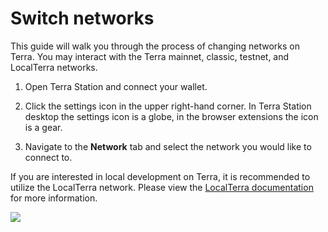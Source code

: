 
# Switch networks

This guide will walk you through the process of changing networks on Terra.  You may interact with the Terra mainnet, classic, testnet, and LocalTerra networks.

1. Open Terra Station and connect your wallet.

2. Click the settings icon in the upper right-hand corner.  In Terra Station desktop the settings icon is a globe, in the browser extensions the icon is a gear.

3. Navigate to the **Network** tab and select the network you would like to connect to.

<Admonition type="tip" title="LocalTerra for local development">

If you are interested in local development on Terra, it is recommended to utilize the LocalTerra network.  Please view the [LocalTerra documentation](../../develop/localterra/README.mdx) for more information.

</Admonition>

<img className="readme-img-md" src="/img/screens/network.png" />
